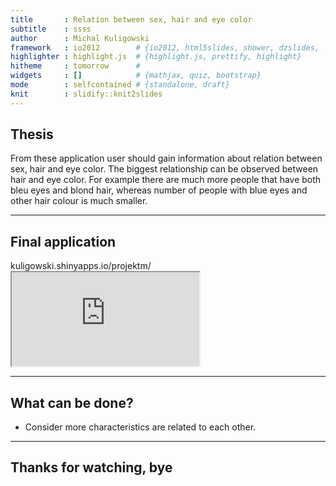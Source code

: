 ```yaml
---
title       : Relation between sex, hair and eye color
subtitle    : ssss
author      : Michal Kuligowski
framework   : io2012        # {io2012, html5slides, shower, dzslides, ...}
highlighter : highlight.js  # {highlight.js, prettify, highlight}
hitheme     : tomorrow      # 
widgets     : []            # {mathjax, quiz, bootstrap}
mode        : selfcontained # {standalone, draft}
knit        : slidify::knit2slides
---
```


## Thesis

From these application user should gain information about relation between sex, hair and eye color. 
The biggest relationship can be observed between hair and eye color.
For example there are much more people that have both bleu eyes and blond hair, whereas number of people with blue eyes and other 
hair colour is much smaller.

---

## Final application

kuligowski.shinyapps.io/projektm/
<iframe src="https://kuligowski.shinyapps.io/projektm"></iframe>

---

## What can be done?

- Consider more characteristics are related to each other.

--- 

## Thanks for watching, bye
